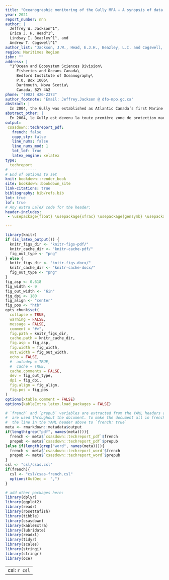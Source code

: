 ```yaml
---
title: "Oceanographic monitoring of the Gully MPA – A synopsis of data collected by the Atlantic Zone Monitoring Program"
year: 2021
report_number: nnn
author: |
  Jeffrey W. Jackson^1^,
  Erica J. H. Head^1^,
  Lindsay I. Beazley^1^, and
  Andrew T. Cogswell^1^
author_list: "Jackson, J.W., Head, E.J.H., Beazley, L.I. and Cogswell, A.T."
region: Maritimes Region
isbn: ""
address: |
  ^1^Ocean and Ecosystem Sciences Division\
     Fisheries and Oceans Canada\
     Bedford Institute of Oceanography\
     P.O. Box 1006\
     Dartmouth, Nova Scotia\
     Canada, B2Y 4A2
phone: "(902) 426-2373"
author_footnote: "Email: Jeffrey.Jackson @ dfo-mpo.gc.ca"
abstract: |
  In 2004, the Gully was established as Atlantic Canada’s first Marine Protected Area (MPA) under Canada’s Oceans Act, with the goal of protecting its high biodiversity of cold-water corals and habitat for an endangered population of northern bottlenose whales. While the oceanographic setting of the Gully MPA has been described, little has been done to assess changes in its physical, chemical, or biological properties, a key component of evaluating whether the MPA is meeting its conservation objectives. Since the late 1990’s, the Atlantic Zone Monitoring Program (AZMP) has routinely collected hydrographic and biological data within the Gully MPA as part of the program’s ancillary objectives. However, these data had yet to be compiled and analyzed for the purpose of long-term environmental monitoring. Through a joint initiative between Fisheries and Oceans Canada’s Maritimes Region Canadian Science Advisory Secretariat and the AZMP, we present a compilation and reproducible analysis of the physical, chemical, and biological oceanographic data collected at four fixed sampling stations in the Gully between 2000 and 2018. Average temperature, salinity, dissolved oxygen, and nutrient and chlorophyll _a_ collected from CTD profiles and bottle samples were evaluated both within and among stations. Patterns of wet weight biomass and abundance of the most common copepod taxa from zooplankton samples collected from vertical ring net tows were also evaluated. Additionally, differences in sea surface temperature and chlorophyll _a_ from satellite-based imagery collected between 1998 to 2018 were examined in order to ascertain whether the surface properties of the MPA are unique relative to adjacent shelf-break areas. The main goal of this report is to provide operational advice for effective monitoring of the Gully’s oceanographic properties by the AZMP, with a focus on identifying redundancies and/or gaps in the program’s existing monitoring strategy for the MPA. We also provide a preliminary assessment of oceanographic environmental monitoring indicators presented in @kenchington_2010.
abstract_other: |
  En 2004, le Gully est devenu la toute première zone de protection marine (ZPM) désignée dans la région de l’Atlantique en vertu de la Loi sur les océans, dans le but de protéger sa grande biodiversité de coraux d’eau froide et l’habitat d’une population de baleines à bec communes en voie de disparition. Bien que le milieu océanographique de la ZPM du Gully ait été décrit, peu de choses ont été faites pour évaluer les changements dans ses propriétés physiques, chimiques ou biologiques, un élément clé pour déterminer si la ZPM atteint ses objectifs de conservation. Depuis la fin des années 1990, le Programme de monitorage de la zone Atlantique (PMZA) recueille régulièrement des données hydrographiques et biologiques dans la ZPM du Gully dans le cadre des objectifs auxiliaires du programme. Ces données n’avaient cependant pas encore été compilées et analysées en vue d’une surveillance environnementale à long terme. Grâce à une initiative conjointe entre le Secrétariat canadien de consultation scientifique de la région des Maritimes de Pêches et Océans Canada et le PMZA, nous présentons une compilation et une analyse reproductible des données océanographiques physiques, chimiques et biologiques recueillies à quatre stations d’échantillonnage fixes dans le Gully entre 2000 et 2018. Les données sur la température moyenne, la salinité, l’oxygène dissous, les nutriments et la chlorophylle _a_ qui ont été recueillies au moyen des profils de CTP et des bouteilles d’échantillonnage ont été évaluées à l’intérieur des stations et entre elles. On a également évalué les modèles de poids humide de la biomasse et de l’abondance des taxons de copépodes les plus communs observés dans les échantillons de zooplancton prélevés au moyen de filets à anneaux verticaux. De plus, les différences de température de la surface de la mer et de chlorophylle _a_ observées sur les images satellites recueillies entre 1998 et 2018 ont été examinées afin de déterminer si les propriétés de la surface de la ZPM sont uniques comparativement aux zones adjacentes du rebord du plateau continental. Le principal objectif de ce rapport est de fournir des conseils opérationnels pour assurer une surveillance efficace des propriétés océanographiques du Gully par le PMZA, en mettant l’accent sur le recensement des redondances et des lacunes dans la stratégie de surveillance existante du programme pour la ZPM. Nous offrons également une évaluation préliminaire des indicateurs de surveillance de l’environnement océanographique présentés dans @kenchington_2010.
output:
 csasdown::techreport_pdf:
   french: false
   copy_sty: false
   line_nums: false
   line_nums_mod: 1
   lot_lof: true
   latex_engine: xelatex
type:
  techreport
# ------------
# End of options to set
knit: bookdown::render_book
site: bookdown::bookdown_site
link-citations: true
bibliography: bib/refs.bib
lot: true
lof: true
# Any extra LaTeX code for the header:
header-includes:
 - \usepackage{float} \usepackage{xfrac} \usepackage{gensymb} \usepackage{multirow} \usepackage{colortbl} \usepackage{xcolor} \usepackage{bookmark} \usepackage{mathptmx} 

---
```


```r
library(knitr)
if (is_latex_output()) {
  knitr_figs_dir <- "knitr-figs-pdf/"
  knitr_cache_dir <- "knitr-cache-pdf/"
  fig_out_type <- "png"
} else {
  knitr_figs_dir <- "knitr-figs-docx/"
  knitr_cache_dir <- "knitr-cache-docx/"
  fig_out_type <- "png"
}
fig_asp <- 0.618
fig_width <- 9
fig_out_width <- "6in"
fig_dpi <- 180
fig_align <- "center"
fig_pos <- "htb"
opts_chunk$set(
  collapse = TRUE,
  warning = FALSE,
  message = FALSE,
  comment = "#>",
  fig.path = knitr_figs_dir,
  cache.path = knitr_cache_dir,
  fig.asp = fig_asp,
  fig.width = fig_width,
  out.width = fig_out_width,
  echo = FALSE,
  #  autodep = TRUE,
  #  cache = TRUE,
  cache.comments = FALSE,
  dev = fig_out_type,
  dpi = fig_dpi,
  fig.align = fig_align,
  fig.pos = fig_pos
)
options(xtable.comment = FALSE)
options(kableExtra.latex.load_packages = FALSE)
```

```r
# `french` and `prepub` variables are extracted from the YAML headers above and
#  are used throughout the document. To make the document all in french, change
#  the line in the YAML header above to `french: true`
meta <- rmarkdown::metadata$output
if(length(grep("pdf", names(meta)))){
  french <- meta$`csasdown::techreport_pdf`$french
  prepub <- meta$`csasdown::techreport_pdf`$prepub
}else if(length(grep("word", names(meta)))){
  french <- meta$`csasdown::techreport_word`$french
  prepub <- meta$`csasdown::techreport_word`$prepub
}
csl <- "csl/csas.csl"
if(french){
  csl <- "csl/csas-french.csl"
  options(OutDec =  ",")
}

# add other packages here:
library(dplyr)
library(ggplot2)
library(readr)
library(rosettafish)
library(tibble)
library(csasdown)
library(kableExtra)
library(lubridate)
library(readxl)
library(tidyr)
library(scales)
library(stringi)
library(stringr)
library(oce)

```

---
csl: `r csl`    
---
